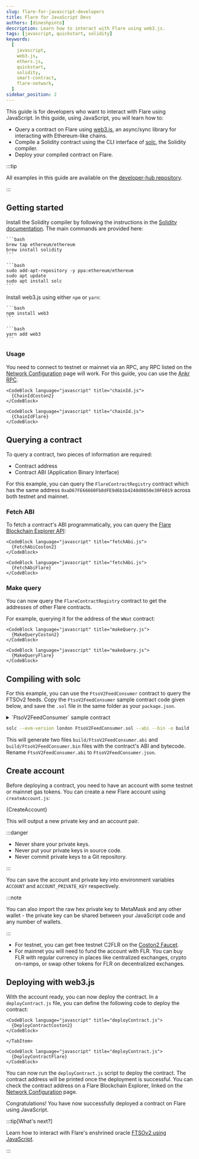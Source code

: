 ```yaml
---
slug: flare-for-javascript-developers
title: Flare for JavaScript Devs
authors: [dineshpinto]
description: Learn how to interact with Flare using web3.js.
tags: [javascript, quickstart, solidity]
keywords:
  [
    javascript,
    web3.js,
    ethers.js,
    quickstart,
    solidity,
    smart-contract,
    flare-network,
  ]
sidebar_position: 2
---
```



This guide is for developers who want to interact with Flare using JavaScript. In this guide, using JavaScript, you will learn how to:

- Query a contract on Flare using [web3.js](https://github.com/web3/web3.js), an async/sync library for interacting with Ethereum-like chains.
- Compile a Solidity contract using the CLI interface of [solc](https://github.com/ethereum/solidity), the Solidity compiler.
- Deploy your compiled contract on Flare.

:::tip

All examples in this guide are available on the [developer-hub repository](https://github.com/flare-foundation/developer-hub/tree/main/examples).

:::

## Getting started

Install the Solidity compiler by following the instructions in the [Solidity documentation](https://docs.soliditylang.org/en/latest/installing-solidity.html#linux-packages). The main commands are provided here:

<Tabs>
  <TabItem value="macos" label="MacOS via Homebrew" default>

    ```bash
    brew tap ethereum/ethereum
    brew install solidity
    ```

  </TabItem>
  <TabItem value="ubuntu" label="Ubuntu via PPAs">

    ```bash
    sudo add-apt-repository -y ppa:ethereum/ethereum
    sudo apt update
    sudo apt install solc
    ```

  </TabItem>
</Tabs>

Install web3.js using either `npm` or `yarn`:

<Tabs groupId="js">
  <TabItem value="npm" label="npm" default>

    ```bash
    npm install web3
    ```

  </TabItem>
  <TabItem value="yarn" label="yarn">
  
    ```bash
    yarn add web3
    ```

  </TabItem>
</Tabs>

### Usage

You need to connect to testnet or mainnet via an RPC, any RPC listed on the [Network Configuration](/network/overview#configuration) page will work. For this guide, you can use the [Ankr RPC](https://rpc.ankr.com/flare).

<Tabs groupId="network">
  <TabItem value="coston2" label="Flare Testnet Coston2" default>

    <CodeBlock language="javascript" title="chainId.js">
      {ChainIdCoston2}
    </CodeBlock>

  </TabItem>
  <TabItem value="flare" label="Flare Mainnet">

    <CodeBlock language="javascript" title="chainId.js">
      {ChainIdFlare}
    </CodeBlock>

  </TabItem>
</Tabs>

## Querying a contract

To query a contract, two pieces of information are required:

- Contract address
- Contract ABI (Application Binary Interface)

For this example, you can query the `FlareContractRegistry` contract which has the same address `0xaD67FE66660Fb8dFE9d6b1b4240d8650e30F6019` across both testnet and mainnet.

### Fetch ABI

To fetch a contract's ABI programmatically, you can query the [Flare Blockchain Explorer API](https://flare-explorer.flare.network/api-docs):

<Tabs groupId="network">
  <TabItem value="coston2" label="Flare Testnet Coston2" default>

    <CodeBlock language="javascript" title="fetchAbi.js">
      {FetchAbiCoston2}
    </CodeBlock>

  </TabItem>
  <TabItem value="flare" label="Flare Mainnet">

    <CodeBlock language="javascript" title="fetchAbi.js">
      {FetchAbiFlare}
    </CodeBlock>

  </TabItem>
</Tabs>

### Make query

You can now query the `FlareContractRegistry` contract to get the addresses of other Flare contracts.

For example, querying it for the address of the `WNat` contract:

<Tabs groupId="network">
  <TabItem value="coston2" label="Flare Testnet Coston2" default>

    <CodeBlock language="javascript" title="makeQuery.js">
      {MakeQueryCoston2}
    </CodeBlock>

  </TabItem>
  <TabItem value="flare" label="Flare Mainnet">

    <CodeBlock language="javascript" title="makeQuery.js">
      {MakeQueryFlare}
    </CodeBlock>

  </TabItem>
</Tabs>

## Compiling with solc

For this example, you can use the `FtsoV2FeedConsumer` contract to query the FTSOv2 feeds. Copy the `FtsoV2FeedConsumer` sample contract code given below, and save the `.sol` file in the same folder as your `package.json`.

<details>
<summary>`FtsoV2FeedConsumer` sample contract</summary>

Note that the contract interface dependencies have been inlined to avoid any import issues.

<CodeBlock language="solidity" title="FtsoV2FeedConsumer.sol">
  {FtsoV2FeedConsumerNoImports}
</CodeBlock>

</details>

```bash
solc --evm-version london FtsoV2FeedConsumer.sol --abi --bin -o build
```

This will generate two files `build/FtsoV2FeedConsumer.abi` and `build/FtsoV2FeedConsumer.bin` files with the contract's ABI and bytecode. Rename `FtsoV2FeedConsumer.abi` to `FtsoV2FeedConsumer.json`.

## Create account

Before deploying a contract, you need to have an account with some testnet or mainnet gas tokens. You can create a new Flare account using `createAccount.js`:

<CodeBlock language="javascript" title="createAccount.js">
  {CreateAccount}
</CodeBlock>

This will output a new private key and an account pair.

:::danger

- Never share your private keys.
- Never put your private keys in source code.
- Never commit private keys to a Git repository.

:::

You can save the account and private key into environment variables `ACCOUNT` and `ACCOUNT_PRIVATE_KEY` respectively.

:::note

You can also import the raw hex private key to MetaMask and any other wallet - the private key can be shared between your JavaScript code and any number of wallets.

:::

- For testnet, you can get free testnet C2FLR on the [Coston2 Faucet](https://faucet.flare.network/coston2).
- For mainnet you will need to fund the account with FLR. You can buy FLR with regular currency in places like centralized exchanges, crypto on-ramps, or swap other tokens for FLR on decentralized exchanges.

## Deploying with web3.js

With the account ready, you can now deploy the contract. In a `deployContract.js` file, you can define the following code to deploy the contract:

<Tabs groupId="network">
  <TabItem value="coston2" label="Flare Testnet Coston2" default>

    <CodeBlock language="javascript" title="deployContract.js">
      {DeployContractCoston2}
    </CodeBlock>

    </TabItem>

  <TabItem value="flare" label="Flare Mainnet">

    <CodeBlock language="javascript" title="deployContract.js">
      {DeployContractFlare}
    </CodeBlock>

  </TabItem>
</Tabs>

You can now run the `deployContract.js` script to deploy the contract. The contract address will be printed once the deployment is successful. You can check the contract address on a Flare Blockchain Explorer, linked on the [Network Configuration](/network/overview#configuration) page.

Congratulations! You have now successfully deployed a contract on Flare using JavaScript.

:::tip[What's next?]

Learn how to interact with Flare's enshrined oracle [FTSOv2 using JavaScript](/ftso/guides/read-feeds-offchain).

:::
